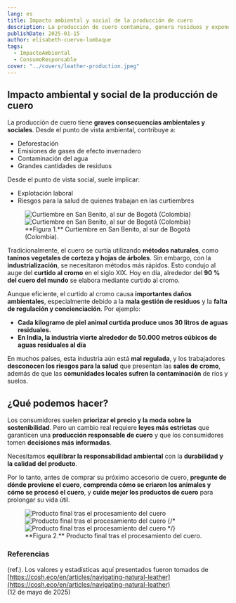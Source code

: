```yaml
---
lang: es
title: Impacto ambiental y social de la producción de cuero
description: La producción de cuero contamina, genera residuos y expone a trabajadores a riesgos. La industria necesita regulación y consumo responsable.
publishDate: 2025-01-15
author: elisabeth-cuervo-lumbaque
tags:
  - ImpactoAmbiental
  - ConsumoResponsable
cover: "../covers/leather-production.jpeg"
---
```



## Impacto ambiental y social de la producción de cuero

La producción de cuero tiene **graves consecuencias ambientales y sociales**. Desde el punto de vista ambiental, contribuye a:

- Deforestación
- Emisiones de gases de efecto invernadero
- Contaminación del agua
- Grandes cantidades de residuos

Desde el punto de vista social, suele implicar:

- Explotación laboral
- Riesgos para la salud de quienes trabajan en las curtiembres

<figure class="multiImage">
  <Image
    src={figure_1a}
    alt="Curtiembre en San Benito, al sur de Bogotá (Colombia)"
  />
  <Image
    src={figure_1b}
    alt="Curtiembre en San Benito, al sur de Bogotá (Colombia)"
  />
  <figcaption>
    **Figura 1.** Curtiembre en San Benito, al sur de Bogotá (Colombia).
  </figcaption>
</figure>

Tradicionalmente, el cuero se curtía utilizando **métodos naturales**, como **taninos vegetales de corteza y hojas de árboles**. Sin embargo, con la **industrialización**, se necesitaron métodos más rápidos. Esto condujo al auge del **curtido al cromo** en el siglo XIX. Hoy en día, alrededor del **90 % del cuero del mundo** se elabora mediante curtido al cromo.

Aunque eficiente, el curtido al cromo causa **importantes daños ambientales**, especialmente debido a la **mala gestión de residuos** y la **falta de regulación y concienciación**. Por ejemplo:

- **Cada kilogramo de piel animal curtida produce unos 30 litros de aguas residuales.**
- **En India, la industria vierte alrededor de 50.000 metros cúbicos de aguas residuales al día**

En muchos países, esta industria aún está **mal regulada**, y los trabajadores **desconocen los riesgos para la salud** que presentan las **sales de cromo**, además de que las **comunidades locales sufren la contaminación** de ríos y suelos.

## ¿Qué podemos hacer?

Los consumidores suelen **priorizar el precio y la moda sobre la sostenibilidad**. Pero un cambio real requiere **leyes más estrictas** que garanticen una **producción responsable de cuero** y que los consumidores tomen **decisiones más informadas**.

Necesitamos **equilibrar la responsabilidad ambiental** con la **durabilidad y la calidad del producto**.

Por lo tanto, antes de comprar su próximo accesorio de cuero, **pregunte de dónde proviene el cuero**, **comprenda cómo se criaron los animales y cómo se procesó el cuero**, y **cuide mejor los productos de cuero** para prolongar su vida útil.

<figure class="multiImage">
  <Image src={figure_2a} alt="Producto final tras el procesamiento del cuero" />
  <Image src={figure_2b} alt="Producto final tras el procesamiento del cuero" />
  {/* <Image src={figure_2c} alt="Producto final tras el procesamiento del cuero" /> */}
  <figcaption>
    **Figura 2.** Producto final tras el procesamiento del cuero.
  </figcaption>
</figure>

### Referencias

(ref.). Los valores y estadísticas aquí presentados fueron tomados de  
[https://cosh.eco/en/articles/navigating-natural-leather](https://cosh.eco/en/articles/navigating-natural-leather)  
(12 de mayo de 2025)
